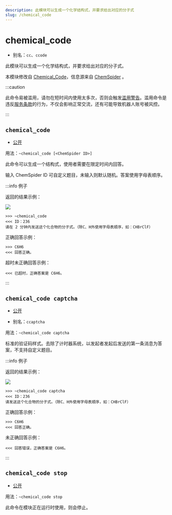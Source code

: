 ```yaml
---
description: 此模块可以生成一个化学结构式，并要求给出对应的分子式
slug: /chemical_code
---
```


# chemical_code

- 别名：`cc`、`ccode`

此模块可以生成一个化学结构式，并要求给出对应的分子式。

本模块修改自 [Chemical_Code](https://github.com/lunarbunnys/Chemical_Code)，信息源来自 [ChemSpider](https://www.chemspider.com/) 。

:::caution

此命令易被滥用，请勿在短时间内使用太多次，否则会触发[滥用警告](/docs/abuse_warning)。滥用命令是违反[服务条款](https://bot.teahouse.team/wiki/服务条款)的行为，不仅会影响正常交流，还有可能导致机器人账号被风控。

:::

## `chemical_code`

- [公开](permissions)

用法：`~chemical_code [<ChemSpider ID>]`

此命令可以生成一个结构式，使用者需要在限定时间内回答。

输入 ChemSpider ID 可自定义题目，未输入则默认随机。答案使用字母表顺序。

:::info 例子

返回的结果示例：

![](https://s1.ax1x.com/2023/09/02/pPBLVgg.png)


```
>>> ~chemical_code
<<< ID：236
请在 2 分钟内发送这个化合物的分子式。（除C、H外使用字母表顺序，如：CHBrClF）
```

正确回答示例：

```
>>> C6H6
<<< 回答正确。
```

超时未正确回答示例：

```
<<< 已超时，正确答案是 C6H6。
```

:::

## `chemical_code captcha`

- [公开](permissions)

- 别名：`ccaptcha`

用法：`~chemical_code captcha`

标准的验证码样式。去除了计时器系统，以发起者发起后发送的第一条消息为答案，不支持自定义题目。

:::info 例子

返回的结果示例：

![](https://s1.ax1x.com/2023/09/02/pPBLVgg.png)

```
>>> ~chemical_code captcha
<<< ID：236
请发送这个化合物的分子式。（除C、H外使用字母表顺序，如：CHBrClF）
```

正确回答示例：

```
>>> C6H6
<<< 回答正确。
```

未正确回答示例：

```
<<< 回答错误，正确答案是 C6H6。
```

:::

## `chemical_code stop`

- [公开](permissions)

用法：`~chemical_code stop`

此命令在模块正在运行时使用，则会停止。
